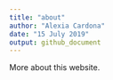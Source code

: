 ---
title: "about"
author: "Alexia Cardona"
date: "15 July 2019"
output: github_document
---

More about this website.
